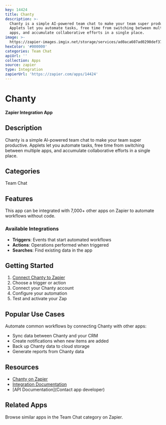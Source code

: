 ```yaml
---
key: 14424
title: Chanty
description: >-
  Chanty is a simple AI-powered team chat to make your team super productive.
  Applets let you automate tasks, free time from switching between multiple
  apps, and accumulate collaborative efforts in a single place.
image: >-
  https://zapier-images.imgix.net/storage/services/ad0aca607ad0290def37fe9c1fed8788.png?auto=format%2Ccompress&ixlib=python-3.0.0&q=50
hexColor: '#000000'
categories: Team Chat
apiUrl: ''
collection: Apps
source: zapier
type: Integration
zapierUrl: 'https://zapier.com/apps/14424'
---
```

# Chanty

**Zapier Integration App**

## Description

Chanty is a simple AI-powered team chat to make your team super productive. Applets let you automate tasks, free time from switching between multiple apps, and accumulate collaborative efforts in a single place.

## Categories

Team Chat

## Features

This app can be integrated with 7,000+ other apps on Zapier to automate workflows without code.

### Available Integrations

- **Triggers**: Events that start automated workflows
- **Actions**: Operations performed when triggered
- **Searches**: Find existing data in the app

## Getting Started

1. [Connect Chanty to Zapier](https://zapier.com/apps/14424)
2. Choose a trigger or action
3. Connect your Chanty account
4. Configure your automation
5. Test and activate your Zap

## Popular Use Cases

Automate common workflows by connecting Chanty with other apps:

- Sync data between Chanty and your CRM
- Create notifications when new items are added
- Back up Chanty data to cloud storage
- Generate reports from Chanty data

## Resources

- [Chanty on Zapier](https://zapier.com/apps/14424)
- [Integration Documentation](https://zapier.com/apps/14424/integrations)
- [API Documentation](Contact app developer)

## Related Apps

Browse similar apps in the Team Chat category on Zapier.
